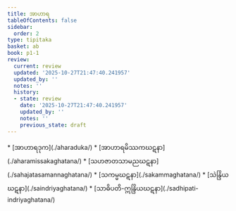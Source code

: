 ```yaml
---
title: အာဟာရ
tableOfContents: false
sidebar:
  order: 2
type: tipitaka
basket: ab
book: p1-1
review:
  current: review
  updated: '2025-10-27T21:47:40.241957'
  updated_by: ''
  notes: ''
  history:
  - state: review
    date: '2025-10-27T21:47:40.241957'
    updated_by: ''
    notes: ''
    previous_state: draft
---
```



<ReviewStatus review={frontmatter.review} showDetails={true} />

<HypothesisAnnotation frontmatter={frontmatter} />

<DynamicBreadcrumb />



<TableOfContents book="p1-1">
* [အာဟာရဒုက](./aharaduka/)
* [အာဟာရမိဿကဃဋနာ](./aharamissakaghatana/)
* [သဟဇာတသာမညဃဋနာ](./sahajatasamannaghatana/)
* [သကမ္မဃဋနာ](./sakammaghatana/)
* [သဲန္ဒြိယဃဋနာ](./saindriyaghatana/)
* [သာဓိပတိ-ဣန္ဒြိယဃဋနာ](./sadhipati-indriyaghatana/)
</TableOfContents>